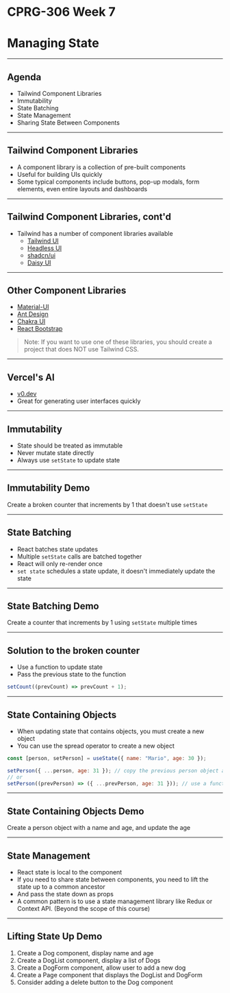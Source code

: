 # CPRG-306 Week 7

# Managing State

---

## Agenda

- Tailwind Component Libraries
- Immutability
- State Batching
- State Management
- Sharing State Between Components

---

## Tailwind Component Libraries

- A component library is a collection of pre-built components
- Useful for building UIs quickly
- Some typical components include buttons, pop-up modals, form elements, even entire layouts and dashboards

---

## Tailwind Component Libraries, cont'd

- Tailwind has a number of component libraries available
  - [Tailwind UI](https://tailwindui.com/)
  - [Headless UI](https://headlessui.dev/)
  - [shadcn/ui](https://ui.shadcn.com/)
  - [Daisy UI](https://daisyui.com/)

---

## Other Component Libraries

- [Material-UI](https://material-ui.com/)
- [Ant Design](https://ant.design/)
- [Chakra UI](https://chakra-ui.com/)
- [React Bootstrap](https://react-bootstrap.github.io/)

> Note: If you want to use one of these libraries, you should create a project that does NOT use Tailwind CSS.

---

## Vercel's AI

- [v0.dev](https://v0.dev/)
- Great for generating user interfaces quickly

---

## Immutability

- State should be treated as immutable
- Never mutate state directly
- Always use `setState` to update state

---

## Immutability Demo

Create a broken counter that increments by 1 that doesn't use `setState`

---

## State Batching

- React batches state updates
- Multiple `setState` calls are batched together
- React will only re-render once
- `set state` schedules a state update, it doesn't immediately update the state

---

## State Batching Demo

Create a counter that increments by 1 using `setState` multiple times

---

## Solution to the broken counter

- Use a function to update state
- Pass the previous state to the function

```javascript
setCount((prevCount) => prevCount + 1);
```

---

## State Containing Objects

- When updating state that contains objects, you must create a new object
- You can use the spread operator to create a new object

```javascript
const [person, setPerson] = useState({ name: "Mario", age: 30 });

setPerson({ ...person, age: 31 }); // copy the previous person object and update the age
// or
setPerson((prevPerson) => ({ ...prevPerson, age: 31 })); // use a function to update the state
```

---

## State Containing Objects Demo

Create a person object with a name and age, and update the age

---

## State Management

- React state is local to the component
- If you need to share state between components, you need to lift the state up to a common ancestor
- And pass the state down as props
- A common pattern is to use a state management library like Redux or Context API. (Beyond the scope of this course)

---

## Lifting State Up Demo

1. Create a Dog component, display name and age
2. Create a DogList component, display a list of Dogs
3. Create a DogForm component, allow user to add a new dog
4. Create a Page component that displays the DogList and DogForm
5. Consider adding a delete button to the Dog component
